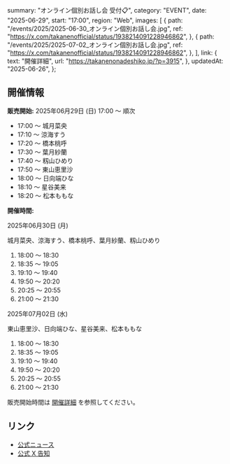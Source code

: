   summary: "オンライン個別お話し会 受付📋",
  category: "EVENT",
  date: "2025-06-29",
  start: "17:00",
  region: "Web",
  images: [
    {
      path: "/events/2025/2025-06-30_オンライン個別お話し会.jpg",
      ref: "https://x.com/takanenofficial/status/1938214091228946862",
    },
    {
      path: "/events/2025/2025-07-02_オンライン個別お話し会.jpg",
      ref: "https://x.com/takanenofficial/status/1938214091228946862",
    },
  ],
  link: {
    text: "開催詳細",
    url: "https://takanenonadeshiko.jp/?p=3915",
  },
  updatedAt: "2025-06-26",
};

## 開催情報

**販売開始:** 2025年06月29日 (日) 17:00 〜 順次

- 17:00 〜 城月菜央
- 17:10 〜 涼海すう
- 17:20 〜 橋本桃呼
- 17:30 〜 葉月紗蘭
- 17:40 〜 籾山ひめり
- 17:50 〜 東山恵里沙
- 18:00 〜 日向端ひな
- 18:10 〜 星谷美来
- 18:20 〜 松本ももな

**開催時間:**

2025年06月30日 (月)

城月菜央、涼海すう、橋本桃呼、葉月紗蘭、籾山ひめり

1. 18:00 〜 18:30
1. 18:35 〜 19:05
1. 19:10 〜 19:40
1. 19:50 〜 20:20
1. 20:25 〜 20:55
1. 21:00 〜 21:30

2025年07月02日 (水)

東山恵里沙、日向端ひな、星谷美来、松本ももな

1. 18:00 〜 18:30
1. 18:35 〜 19:05
1. 19:10 〜 19:40
1. 19:50 〜 20:20
1. 20:25 〜 20:55
1. 21:00 〜 21:30

販売開始時間は [開催詳細](https://takanenonadeshiko.jp/?p=3915) を参照してください。

## リンク

- [公式ニュース](https://takanenonadeshiko.jp/?p=3915)
- [公式 X 告知](https://x.com/takanenofficial/status/1938214091228946862)
